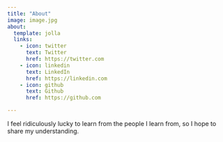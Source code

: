 ```yaml
---
title: "About"
image: image.jpg
about:
  template: jolla
  links:
    - icon: twitter
      text: Twitter
      href: https://twitter.com
    - icon: linkedin
      text: LinkedIn
      href: https://linkedin.com
    - icon: github
      text: Github
      href: https://github.com

---
```


I feel ridiculously lucky to learn from the people I learn from, so I hope to share my understanding.
